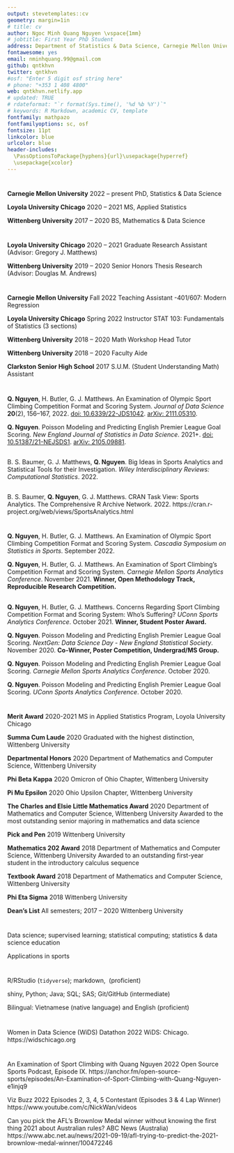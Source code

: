 ```yaml
---
output: stevetemplates::cv
geometry: margin=1in
# title: cv
author: Ngoc Minh Quang Nguyen \vspace{1mm}
# jobtitle: First Year PhD Student
address: Department of Statistics & Data Science, Carnegie Mellon University
fontawesome: yes
email: nminhquang.99@gmail.com
github: qntkhvn
twitter: qntkhvn
#osf: "Enter 5 digit osf string here"
# phone: "+353 1 408 4800"
web: qntkhvn.netlify.app
# updated: TRUE
# rdateformat: "`r format(Sys.time(), '%d %b %Y')`"
# keywords: R Markdown, academic CV, template
fontfamily: mathpazo
fontfamilyoptions: sc, osf
fontsize: 11pt
linkcolor: blue
urlcolor: blue
header-includes:
  \PassOptionsToPackage{hyphens}{url}\usepackage{hyperref}
  \usepackage{xcolor}
---
```


\pagestyle{plain}

\vspace{4mm}

# \textcolor{red}{EDUCATION}

**Carnegie Mellon University**  \hfill 2022 -- present \newline
PhD, Statistics & Data Science

**Loyola University Chicago**  \hfill 2020 -- 2021 \newline
MS, Applied Statistics

**Wittenberg University**  \hfill 2017 -- 2020 \newline
BS, Mathematics & Data Science

\vspace{4mm}

# \textcolor{red}{RESEARCH EXPERIENCE}

**Loyola University Chicago**  \hfill 2020 -- 2021 \newline
Graduate Research Assistant (Advisor: Gregory J. Matthews)

**Wittenberg University**  \hfill 2019 -- 2020 \newline
Senior Honors Thesis Research (Advisor: Douglas M. Andrews)

\vspace{4mm}

# \textcolor{red}{ACADEMIC EXPERIENCE}

**Carnegie Mellon University**  \hfill Fall 2022 \newline
Teaching Assistant \newline
36-401/607: Modern Regression

**Loyola University Chicago**  \hfill Spring 2022 \newline
Instructor \newline
STAT 103: Fundamentals of Statistics (3 sections)

**Wittenberg University**  \hfill 2018 -- 2020 \newline
Math Workshop Head Tutor

**Wittenberg University**  \hfill 2018 -- 2020 \newline
Faculty Aide

**Clarkston Senior High School**  \hfill 2017 \newline
S.U.M. (Student Understanding Math) Assistant

\vspace{4mm}

# \textcolor{red}{PUBLICATIONS}

<!-- Authors (Q bold) -->
<!-- Title -->
<!-- Year -->
<!-- vol, pages, etc. -->
<!-- journal -->
<!-- doi/arxiv -->

## \textcolor{magenta}{\textbf{Journal Articles}}

**Q. Nguyen**, H. Butler, G. J. Matthews. 
An Examination of Olympic Sport Climbing Competition Format and Scoring System.
*Journal of Data Science* **20**(2), 156--167,
2022.
[doi: 10.6339/22-JDS1042](https://doi.org/10.6339/22-JDS1042).
[arXiv: 2111.05310](https://arxiv.org/abs/2111.05310).

**Q. Nguyen**. 
Poisson Modeling and Predicting English Premier League Goal Scoring.
*New England Journal of Statistics in Data Science*.
2021+.
[doi: 10.51387/21-NEJSDS1](https://doi.org/10.51387/21-NEJSDS1).
[arXiv: 2105.09881](https://arxiv.org/abs/2105.09881).

## \textcolor{magenta}{\textbf{Submitted}}

B. S. Baumer, G. J. Matthews, **Q. Nguyen**.
Big Ideas in Sports Analytics and Statistical Tools for their Investigation.
*Wiley Interdisciplinary Reviews: Computational Statistics*.
2022.

## \textcolor{magenta}{\textbf{Other}}

B. S. Baumer, **Q. Nguyen**, G. J. Matthews.
CRAN Task View: Sports Analytics.
The Comprehensive R Archive Network.
2022.
https://cran.r-project.org/web/views/SportsAnalytics.html

\vspace{4mm}

# \textcolor{red}{SELECTED PRESENTATIONS}

## \textcolor{magenta}{\textbf{Invited}}

**Q. Nguyen**, H. Butler, G. J. Matthews. 
An Examination of Olympic Sport Climbing Competition Format and Scoring System.
*Cascadia Symposium on Statistics in Sports*.
September 2022.

**Q. Nguyen**, H. Butler, G. J. Matthews. 
An Examination of Sport Climbing's Competition Format and Scoring System.
*Carnegie Mellon Sports Analytics Conference*.
November 2021. \newline
**Winner, Open Methodology Track, Reproducible Research Competition.**

<!-- \vspace{2mm} -->

<!-- ## ## \textcolor{magenta}{\textbf{Contributed}} -->

## \textcolor{magenta}{\textbf{Posters}}

**Q. Nguyen**, H. Butler, G. J. Matthews. 
Concerns Regarding Sport Climbing Competition Format and Scoring System: Who's Suffering?
*UConn Sports Analytics Conference*.
October 2021. \newline
**Winner, Student Poster Award.**

**Q. Nguyen**. 
Poisson Modeling and Predicting English Premier League Goal Scoring.
*NextGen: Data Science Day - New England Statistical Society*.
November 2020. \newline
**Co-Winner, Poster Competition, Undergrad/MS Group.**

**Q. Nguyen**. 
Poisson Modeling and Predicting English Premier League Goal Scoring.
*Carnegie Mellon Sports Analytics Conference*.
October 2020.

**Q. Nguyen**. 
Poisson Modeling and Predicting English Premier League Goal Scoring.
*UConn Sports Analytics Conference*.
October 2020.

\vspace{4mm}

# \textcolor{red}{HONORS \& AWARDS}

**Merit Award** \hfill 2020-2021 \newline MS in Applied Statistics Program, Loyola University Chicago

**Summa Cum Laude** \hfill 2020 \newline
Graduated with the highest distinction, Wittenberg University

**Departmental Honors** \hfill 2020 \newline
Department of Mathematics and Computer Science, Wittenberg University

**Phi Beta Kappa** \hfill 2020 \newline
Omicron of Ohio Chapter, Wittenberg University

**Pi Mu Epsilon** \hfill 2020 \newline
Ohio Upsilon Chapter, Wittenberg University

**The Charles and Elsie Little Mathematics Award** \hfill 2020 \newline
Department of Mathematics and Computer Science, Wittenberg University \newline
Awarded to the most outstanding senior majoring in mathematics and data science

**Pick and Pen** \hfill 2019 \newline
Wittenberg University

**Mathematics 202 Award** \hfill 2018 \newline
Department of Mathematics and Computer Science, Wittenberg University \newline
Awarded to an outstanding first-year student in the introductory calculus sequence

**Textbook Award** \hfill 2018 \newline
Department of Mathematics and Computer Science, Wittenberg University

**Phi Eta Sigma** \hfill 2018 \newline
Wittenberg University

**Dean's List** \hfill  All semesters; 2017 -- 2020 \newline
Wittenberg University

\vspace{4mm}

# \textcolor{red}{RESEARCH INTERESTS}

Data science;
supervised learning;
statistical computing;
statistics & data science education

Applications in sports

\vspace{4mm}

# \textcolor{red}{SKILLS}

R/RStudio (`tidyverse`); markdown, \LaTeX \ (proficient)

shiny, Python; Java; SQL; SAS; Git/GitHub (intermediate)

Bilingual: Vietnamese (native language) and English (proficient)

\vspace{4mm}

# \textcolor{red}{MENTORING}

Women in Data Science (WiDS) Datathon \hfill 2022 \newline
WiDS: Chicago. https://widschicago.org

\vspace{4mm}

# \textcolor{red}{MEDIA}

<!-- jsm data art -->

An Examination of Sport Climbing with Quang Nguyen \hfill 2022 \newline
Open Source Sports Podcast,
Episode IX. \newline
https://anchor.fm/open-source-sports/episodes/An-Examination-of-Sport-Climbing-with-Quang-Nguyen-e1injq9

Viz Buzz \hfill 2022 \newline
Episodes 2, 3, 4, 5 Contestant (Episodes 3 & 4 Lap Winner) \newline
https://www.youtube.com/c/NickWan/videos

Can you pick the AFL's Brownlow Medal winner without knowing the first thing \hfill 2021 \newline about Australian rules? \newline
ABC News (Australia) \newline
https://www.abc.net.au/news/2021-09-19/afl-trying-to-predict-the-2021-brownlow-medal-winner/100472246

\vspace{4mm}

\hfill \textit{Last updated August 17, 2022}